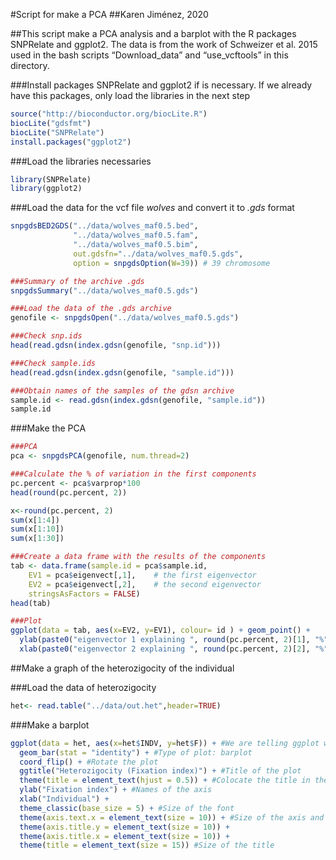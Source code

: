 #Script for make a PCA 
##Karen Jiménez, 2020

##This script make a PCA analysis and a barplot with the R packages SNPRelate and ggplot2. The data is from the work of Schweizer et al. 2015 used in the bash scripts "Download_data" and "use_vcftools" in this directory.

###Install packages SNPRelate and ggplot2 if is necessary. If we already have this packages, only load the libraries in the next step 
```r
source("http://bioconductor.org/biocLite.R")
biocLite("gdsfmt")
biocLite("SNPRelate")
install.packages("ggplot2")
```

###Load the libraries necessaries  
```r
library(SNPRelate)
library(ggplot2)
```

###Load the data for the vcf file *wolves* and convert it to *.gds* format 
```r
snpgdsBED2GDS("../data/wolves_maf0.5.bed",
              "../data/wolves_maf0.5.fam",
              "../data/wolves_maf0.5.bim",
              out.gdsfn="../data/wolves_maf0.5.gds", 
              option = snpgdsOption(W=39)) # 39 chromosome 

###Summary of the archive .gds
snpgdsSummary("../data/wolves_maf0.5.gds")

###Load the data of the .gds archive
genofile <- snpgdsOpen("../data/wolves_maf0.5.gds")

###Check snp.ids
head(read.gdsn(index.gdsn(genofile, "snp.id")))

###Check sample.ids
head(read.gdsn(index.gdsn(genofile, "sample.id")))

###Obtain names of the samples of the gdsn archive 
sample.id <- read.gdsn(index.gdsn(genofile, "sample.id"))
sample.id
```

###Make the PCA
```r
###PCA
pca <- snpgdsPCA(genofile, num.thread=2)

###Calculate the % of variation in the first components 
pc.percent <- pca$varprop*100
head(round(pc.percent, 2))

x<-round(pc.percent, 2)
sum(x[1:4])
sum(x[1:10])
sum(x[1:30])

###Create a data frame with the results of the components
tab <- data.frame(sample.id = pca$sample.id,
    EV1 = pca$eigenvect[,1],    # the first eigenvector
    EV2 = pca$eigenvect[,2],    # the second eigenvector
    stringsAsFactors = FALSE)
head(tab)

###Plot
ggplot(data = tab, aes(x=EV2, y=EV1), colour= id ) + geom_point() +
  ylab(paste0("eigenvector 1 explaining ", round(pc.percent, 2)[1], "%")) +
  xlab(paste0("eigenvector 2 explaining ", round(pc.percent, 2)[2], "%")) 
```

##Make a graph of the heterozigocity of the individual

###Load the data of heterozigocity 
```r
het<- read.table("../data/out.het",header=TRUE)
```

###Make a barplot 
```r

ggplot(data = het, aes(x=het$INDV, y=het$F)) + #We are telling ggplot what data need to use and the axis of the plot
  geom_bar(stat = "identity") + #Type of plot: barplot
  coord_flip() + #Rotate the plot
  ggtitle("Heterozigocity (Fixation index)") + #Title of the plot
  theme(title = element_text(hjust = 0.5)) + #Colocate the title in the center of the image
  ylab("Fixation index") + #Names of the axis
  xlab("Individual") + 
  theme_classic(base_size = 5) + #Size of the font 
  theme(axis.text.x = element_text(size = 10)) + #Size of the axis and text of the axis
  theme(axis.title.y = element_text(size = 10)) +
  theme(axis.title.x = element_text(size = 10)) +
  theme(title = element_text(size = 15)) #Size of the title 
```
